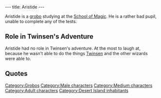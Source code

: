 ---
title: Aristide
---

{{Character|
Name=Aristide|
Image=GBARISTI.jpg|
Race=[[Grobo]]|
Gender=Male|
Size=Medium|
Age=Adult}}

Aristide is a [[grobo]] studying at the [[School of Magic]]. He is a rather bad pupil, unable to complete any of the tests.

==Role in Twinsen's Adventure==
Aristide had no role in Twinsen's adventure. At the most to laugh at, because he wasn't able to do the things [[Twinsen]] and the other wizards were able to.

==Quotes==
{{Quote|
Quote=It has been two months since I enrolled in this blasted school, and I have not been able to pass a single test!!!|
Character=Aristide}}
{{Quote|
Quote=I can't, I just can't!!! I heard some alien dudes landed on Twinsun, and I didn't even see them! I tried for days to do that blowgun test!|
Character=Aristide}}
{{Quote|
Quote=Ah no!! If I had seen any, I'd have asked him to help me pass at least one test!!!|
Character=Aristide}}
{{Quote|
Quote=I've had it with these studies. I should do something else...I think I am going to try studying extra-zeelichian populations!!!|
Character=Aristide}}

[[Category:Grobos]]
[[Category:Male characters]]
[[Category:Medium characters]]
[[Category:Adult characters]]
[[Category:Desert Island inhabitants]]